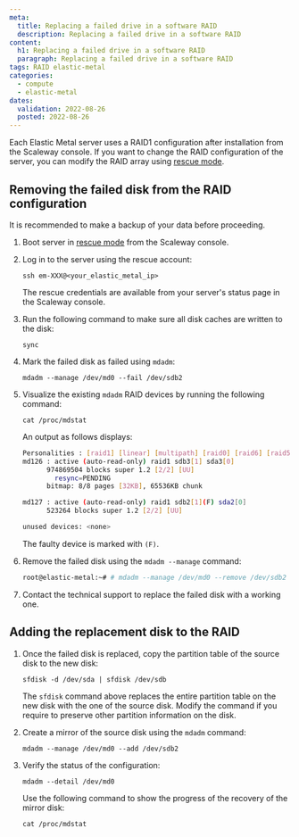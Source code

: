 ```yaml
---
meta:
  title: Replacing a failed drive in a software RAID
  description: Replacing a failed drive in a software RAID
content:
  h1: Replacing a failed drive in a software RAID
  paragraph: Replacing a failed drive in a software RAID
tags: RAID elastic-metal
categories:
  - compute
  - elastic-metal
dates:
  validation: 2022-08-26
  posted: 2022-08-26
---
```


Each Elastic Metal server uses a RAID1 configuration after installation from the Scaleway console. If you want to change the RAID configuration of the server, you can modify the RAID array using [rescue mode](/compute/elastic-metal/how-to/use-rescue-mode/).

## Removing the failed disk from the RAID configuration

<Message type="tip">

It is recommended to make a backup of your data before proceeding.

</Message>

1. Boot server in [rescue mode](/compute/elastic-metal/how-to/use-rescue-mode/) from the Scaleway console.

2. Log in to the server using the rescue account:

    ```
    ssh em-XXX@<your_elastic_metal_ip>
    ```

    <Message type="tip">

    The rescue credentials are available from your server's status page in the Scaleway console.

    </Message>

2. Run the following command to make sure all disk caches are written to the disk:

    ```
    sync
    ```

3. Mark the failed disk as failed using `mdadm`:

    ```
    mdadm --manage /dev/md0 --fail /dev/sdb2
    ```

4. Visualize the existing `mdadm` RAID devices by running the following command:

    ```
    cat /proc/mdstat
    ```

    An output as follows displays:

    ```sh
    Personalities : [raid1] [linear] [multipath] [raid0] [raid6] [raid5] [raid4] [raid10]
    md126 : active (auto-read-only) raid1 sdb3[1] sda3[0]
          974869504 blocks super 1.2 [2/2] [UU]
            resync=PENDING
          bitmap: 8/8 pages [32KB], 65536KB chunk

    md127 : active (auto-read-only) raid1 sdb2[1](F) sda2[0]
          523264 blocks super 1.2 [2/2] [UU]

    unused devices: <none>
    ```

    The faulty device is marked with `(F)`.

5. Remove the failed disk using the `mdadm --manage` command: 

    ```sh
    root@elastic-metal:~# # mdadm --manage /dev/md0 --remove /dev/sdb2
    ```

6. Contact the technical support to replace the failed disk with a working one. 

## Adding the replacement disk to the RAID

1. Once the failed disk is replaced, copy the partition table of the source disk to the new disk:

    ```
    sfdisk -d /dev/sda | sfdisk /dev/sdb
    ```

    <Message type="important">

    The `sfdisk` command above replaces the entire partition table on the new disk with the one of the source disk. Modify the command if you require to preserve other partition information on the disk.

    </Message>

2. Create a mirror of the source disk using the `mdadm` command:

    ```
    mdadm --manage /dev/md0 --add /dev/sdb2
    ```

3. Verify the status of the configuration: 

    ```
    mdadm --detail /dev/md0
    ```

    <Message type="tip">

    Use the following command to show the progress of the recovery of the mirror disk:
    ```
    cat /proc/mdstat
    ```

    </Message>